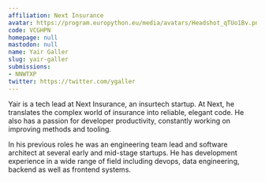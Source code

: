 ```yaml
---
affiliation: Next Insurance
avatar: https://program.europython.eu/media/avatars/Headshot_qTUo1Bv.png
code: VCGHPN
homepage: null
mastodon: null
name: Yair Galler
slug: yair-galler
submissions:
- NNWTXP
twitter: https://twitter.com/ygaller
---
```


Yair is a tech lead at Next Insurance, an insurtech startup. At Next, he translates the complex world of insurance into reliable, elegant code. He also has a passion for developer productivity, constantly working on improving methods and tooling.

In his previous roles he was an engineering team lead and software architect at several early and mid-stage startups. He has development experience in a wide range of field including devops, data engineering, backend as well as frontend systems.
